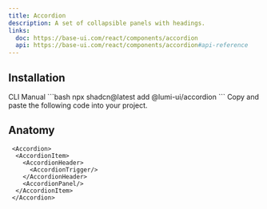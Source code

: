 ```yaml
---
title: Accordion
description: A set of collapsible panels with headings.
links:
  doc: https://base-ui.com/react/components/accordion
  api: https://base-ui.com/react/components/accordion#api-reference
---
```


<ComponentPreview name="accordion-demo" />

## Installation

<CodeTabs>
  <TabsList>
    <TabsTrigger value="cli">CLI</TabsTrigger>
    <TabsTrigger value="manual">Manual</TabsTrigger>
  </TabsList>

  <TabsContent value="cli">
    ```bash
    npx shadcn@latest add @lumi-ui/accordion
    ```
  </TabsContent>

  <TabsContent value="manual">
    <Steps>
      <Step>Copy and paste the following code into your project.</Step>
      <ComponentSourceCode name="accordion" title="accordion.tsx" collapsible/>
    </Steps>
  </TabsContent>
</CodeTabs>


## Anatomy

```tsx
 <Accordion>
  <AccordionItem>
    <AccordionHeader>
      <AccordionTrigger/>
    </AccordionHeader>
    <AccordionPanel/>
  </AccordionItem>
 </Accordion>
```
